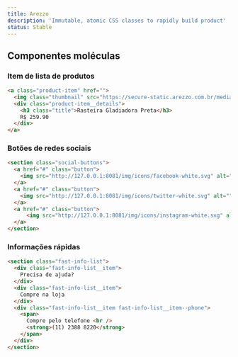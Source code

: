 ```yaml
---
title: Arezzo
description: 'Immutable, atomic CSS classes to rapidly build product'
status: Stable
---
```





## Componentes moléculas

### Item de lista de produtos

```html live
<a class="product-item" href="">
  <img class="thumbnail" src="https://secure-static.arezzo.com.br/medias/sys_master/arezzo/h6d/hee/h00/h00/8985884819486/1025200010015U-01-BASEIMAGE-Thumbnail.jpg" width="1px" heigth="1px" layout="responsive"></img>
  <div class="product-item__details">
    <h3 class="title">Rasteira Gladiadora Preta</h3>
    R$ 259.90
  </div>
</a>
```

### Botões de redes sociais

```html live
<section class="social-buttons">
  <a href="#" class="button">
    <img src="http://127.0.0.1:8081/img/icons/facebook-white.svg" alt="" />
  </a>
  <a href="#" class="button">
    <img src="http://127.0.0.1:8081/img/icons/twitter-white.svg" alt="" />
  </a>
  <a href="#" class="button">
      <img src="http://127.0.0.1:8081/img/icons/instagram-white.svg" alt="" />
  </a>
</section>
```

### Informações rápidas

```html live
<section class="fast-info-list">
  <div class="fast-info-list__item">
    Precisa de ajuda?
  </div>
  <div class="fast-info-list__item">
    Compre na loja
  </div>
  <div class="fast-info-list__item fast-info-list__item--phone">
    <span>
      Compre pelo telefone <br />
      <strong>(11) 2388 8220</strong>
    </span>
  </div>
</section>
```